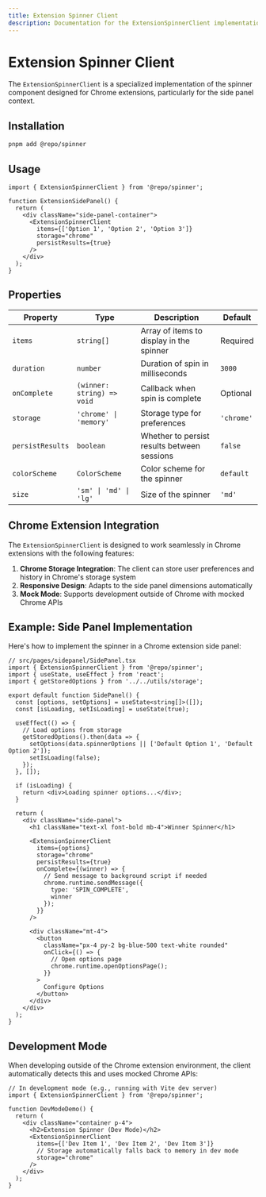 ```yaml
---
title: Extension Spinner Client
description: Documentation for the ExtensionSpinnerClient implementation
---
```


# Extension Spinner Client

The `ExtensionSpinnerClient` is a specialized implementation of the spinner component designed for Chrome extensions, particularly for the side panel context.

## Installation

```bash
pnpm add @repo/spinner
```

## Usage

```tsx
import { ExtensionSpinnerClient } from '@repo/spinner';

function ExtensionSidePanel() {
  return (
    <div className="side-panel-container">
      <ExtensionSpinnerClient 
        items={['Option 1', 'Option 2', 'Option 3']}
        storage="chrome"
        persistResults={true}
      />
    </div>
  );
}
```

## Properties

| Property | Type | Description | Default |
| --- | --- | --- | --- |
| `items` | `string[]` | Array of items to display in the spinner | Required |
| `duration` | `number` | Duration of spin in milliseconds | `3000` |
| `onComplete` | `(winner: string) => void` | Callback when spin is complete | Optional |
| `storage` | `'chrome' \| 'memory'` | Storage type for preferences | `'chrome'` |
| `persistResults` | `boolean` | Whether to persist results between sessions | `false` |
| `colorScheme` | `ColorScheme` | Color scheme for the spinner | `default` |
| `size` | `'sm' \| 'md' \| 'lg'` | Size of the spinner | `'md'` |

## Chrome Extension Integration

The `ExtensionSpinnerClient` is designed to work seamlessly in Chrome extensions with the following features:

1. **Chrome Storage Integration**: The client can store user preferences and history in Chrome's storage system
2. **Responsive Design**: Adapts to the side panel dimensions automatically
3. **Mock Mode**: Supports development outside of Chrome with mocked Chrome APIs

## Example: Side Panel Implementation

Here's how to implement the spinner in a Chrome extension side panel:

```tsx
// src/pages/sidepanel/SidePanel.tsx
import { ExtensionSpinnerClient } from '@repo/spinner';
import { useState, useEffect } from 'react';
import { getStoredOptions } from '../../utils/storage';

export default function SidePanel() {
  const [options, setOptions] = useState<string[]>([]);
  const [isLoading, setIsLoading] = useState(true);
  
  useEffect(() => {
    // Load options from storage
    getStoredOptions().then(data => {
      setOptions(data.spinnerOptions || ['Default Option 1', 'Default Option 2']);
      setIsLoading(false);
    });
  }, []);
  
  if (isLoading) {
    return <div>Loading spinner options...</div>;
  }
  
  return (
    <div className="side-panel">
      <h1 className="text-xl font-bold mb-4">Winner Spinner</h1>
      
      <ExtensionSpinnerClient 
        items={options}
        storage="chrome"
        persistResults={true}
        onComplete={(winner) => {
          // Send message to background script if needed
          chrome.runtime.sendMessage({
            type: 'SPIN_COMPLETE',
            winner
          });
        }}
      />
      
      <div className="mt-4">
        <button 
          className="px-4 py-2 bg-blue-500 text-white rounded"
          onClick={() => {
            // Open options page
            chrome.runtime.openOptionsPage();
          }}
        >
          Configure Options
        </button>
      </div>
    </div>
  );
}
```

## Development Mode

When developing outside of the Chrome extension environment, the client automatically detects this and uses mocked Chrome APIs:

```tsx
// In development mode (e.g., running with Vite dev server)
import { ExtensionSpinnerClient } from '@repo/spinner';

function DevModeDemo() {
  return (
    <div className="container p-4">
      <h2>Extension Spinner (Dev Mode)</h2>
      <ExtensionSpinnerClient 
        items={['Dev Item 1', 'Dev Item 2', 'Dev Item 3']}
        // Storage automatically falls back to memory in dev mode
        storage="chrome" 
      />
    </div>
  );
}
```